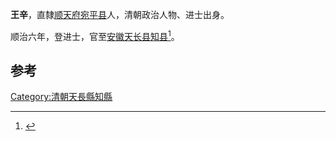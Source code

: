 '''王辛'''，直隸[[顺天府|顺天府]][[宛平县|宛平县]]人，清朝政治人物、进士出身。

顺治六年，登进士，官至[[安徽|安徽]][[天长县|天长县]][[知县|知县]]<ref>{{cite news|author=陈泽希|title=清代北京汉人进士考|url=http://szb.bjedu.cn/jysh/2010-10-15/879.html|accessdate=2013-08-25|newspaper=京教纵横|deadurl=yes|archiveurl=https://web.archive.org/web/20130921053444/http://szb.bjedu.cn/jysh/2010-10-15/879.html|archivedate=2013-09-21}}</ref>。

==参考==
{{Reflist}}
{{清朝人物小作品}}
{{順治六年己丑科殿試金榜}}
[[Category:清朝天長縣知縣|Category:清朝天長縣知縣]]